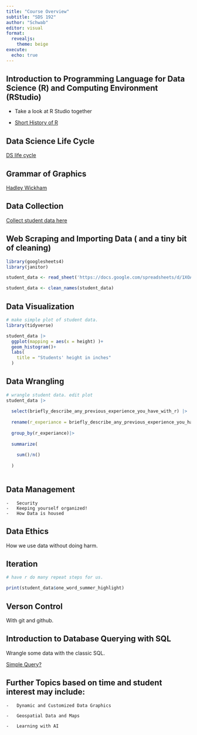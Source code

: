 ```yaml
---
title: "Course Overview"
subtitle: "SDS 192"
author: "Schwab"
editor: visual
format: 
  revealjs: 
    theme: beige
execute: 
  echo: true
---
```


## Introduction to Programming Language for Data Science (R) and Computing Environment (RStudio)

-   Take a look at R Studio together

-   [Short History of R](https://nics-github.github.io/SDS192/course-materials/lectures/Brief-R-history.html)

## Data Science Life Cycle

[DS life cycle](https://towardsdatascience.com/data-science-101-life-cycle-of-a-data-science-project-86cbc4a2f7f0)

## Grammar of Graphics

[Hadley Wickham](https://byrneslab.net/classes/biol607/readings/wickham_layered-grammar.pdf)

## Data Collection

[Collect student data here](https://forms.gle/FQhAau8GuKURoH2p9)

## Web Scraping and Importing Data ( and a tiny bit of cleaning)

```r
library(googlesheets4)
library(janitor)

student_data <- read_sheet('https://docs.google.com/spreadsheets/d/1XOAFQvBcFvhKwEl5xH6l3nRJK2Wk0hWZ18S9kAZclQ0/edit?usp=sharing')

student_data <- clean_names(student_data)

```

## Data Visualization

```r
# make simple plot of student data. 
library(tidyverse)

student_data |>
  ggplot(mapping = aes(x = height) )+
  geom_histogram()+
  labs(
    title = "Students' height in inches"
  )
```

## Data Wrangling

```r
# wrangle student data. edit plot
student_data |>
  
  select(briefly_describe_any_previous_experience_you_have_with_r) |>
  
  rename(r_experiance = briefly_describe_any_previous_experience_you_have_with_r )|>
  
  group_by(r_experiance)|>
  
  summarize(
    
    sum()/n()
    
  )
  
```

## Data Management

```         
-   Security
-   Keeping yourself organized!
-   How Data is housed
```

## Data Ethics

How we use data without doing harm.

## Iteration

```r
# have r do many repeat steps for us. 

print(student_data$one_word_summer_highlight)

```

## Verson Control

With git and github.

## Introduction to Database Querying with SQL

Wrangle some data with the classic SQL.

[Simple Query?](https://www.w3schools.com/sql/trysql.asp?filename=trysql_editor)

## Further Topics based on time and student interest may include:

```         
-   Dynamic and Customized Data Graphics

-   Geospatial Data and Maps

-   Learning with AI
```
